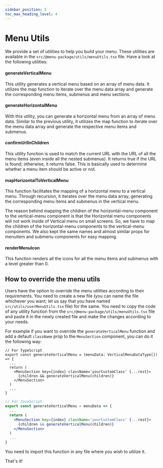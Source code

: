 ```yaml
---
sidebar_position: 5
toc_max_heading_level: 4
---
```


# Menu Utils

We provide a set of utilities to help you build your menu. These utilities are available in the `src/@menu-package/utils/menuUtils.tsx` file. Have a look at the following utilities:

#### generateVerticalMenu

This utility generates a vertical menu based on an array of menu data. It utilizes the map function to iterate over the menu data array and generate the corresponding menu items, submenus and menu sections.

#### generateHorizontalMenu

With this utility, you can generate a horizontal menu from an array of menu data. Similar to the previous utility, it utilizes the map function to iterate over the menu data array and generate the respective menu items and submenus.

#### confirmUrlInChildren

This utility function is used to match the current URL with the URL of all the menu items (even inside all the nested submenus). It returns true if the URL is found; otherwise, it returns false. This is basically used to determine whether a menu item should be active or not.

#### mapHorizontalToVerticalMenu

This function facilitates the mapping of a horizontal menu to a vertical menu. Through recursion, it iterates over the menu data array, generating the corresponding menu items and submenus in the vertical menu.

The reason behind mapping the children of the horizontal-menu component to the vertical-menu component is that the Horizontal menu components will not work inside of Vertical menu on small screens. So, we have to map the children of the horizontal-menu components to the vertical-menu components. We also kept the same names and almost similar props for menuitem and submenu components for easy mapping.

#### renderMenuIcon

This function renders all the icons for all the menu items and submenus with a level greater than 0.

## How to override the menu utils

Users have the option to override the menu utilities according to their requirements. You need to create a new file (you can name the file whichever you want; let us say that you have named `src/utils/userMenuUtils.tsx` file) for the same. You need to copy the code of any utility function from the `src/@menu-package/utils/menuUtils.tsx` file and paste it in the newly created file and make the changes according to your needs.

For example if you want to override the `generateVerticalMenu` function and add a default `className` prop to the `MenuSection` component, you can do it the following way:

```tsx title="src/utils/userMenuUtils.tsx"
// For TypeScript
export const generateVerticalMenu = (menuData: VerticalMenuDataType[]) => {
  ...
  return (
    <MenuSection key={index} className='yourCustomClass' {...rest}>
      {children && generateVerticalMenu(children)}
    </MenuSection>
  )
  ...
}
```

```jsx title="src/utils/userMenuUtils.js"
// For JavaScript
export const generateVerticalMenu = menuData => {
  ...
  return (
    <MenuSection key={index} className='yourCustomClass' {...rest}>
      {children && generateVerticalMenu(children)}
    </MenuSection>
  )
  ...
}
```

You need to import this function in any file where you wish to utilize it.

That's it!
